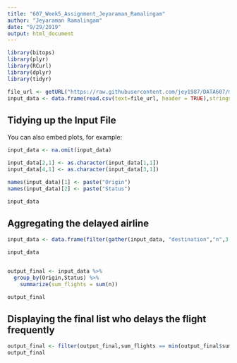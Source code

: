 ```yaml
---
title: "607_Week5_Assignment_Jeyaraman_Ramalingam"
author: "Jeyaraman Ramalingam"
date: "9/29/2019"
output: html_document
---
```


```r
library(bitops)
library(plyr)
library(RCurl)
library(dplyr)
library(tidyr)

```


```r
file_url <- getURL("https://raw.githubusercontent.com/jey1987/DATA607/master/Week5_Assignment/Tidy_Input_Airlines_1.csv")
input_data <- data.frame(read.csv(text=file_url, header = TRUE),stringsAsFactors =FALSE)

```

## Tidying up the Input File

You can also embed plots, for example:

```r
input_data <- na.omit(input_data)

input_data[2,1] <- as.character(input_data[1,1])
input_data[4,1] <- as.character(input_data[3,1])

names(input_data)[1] <- paste("Origin")
names(input_data)[2] <- paste("Status")

input_data  

```

## Aggregating the delayed airline 

```r
input_data <- data.frame(filter(gather(input_data, "destination","n",3:7 ),Status == "delayed"),stringsAsFactors = FALSE) 

input_data


output_final <- input_data %>%
  group_by(Origin,Status) %>%
    summarize(sum_flights = sum(n)) 

output_final
```

## Displaying the final list who delays the flight frequently

```r
output_final <- filter(output_final,sum_flights == min(output_final$sum_flights))  
output_final

```